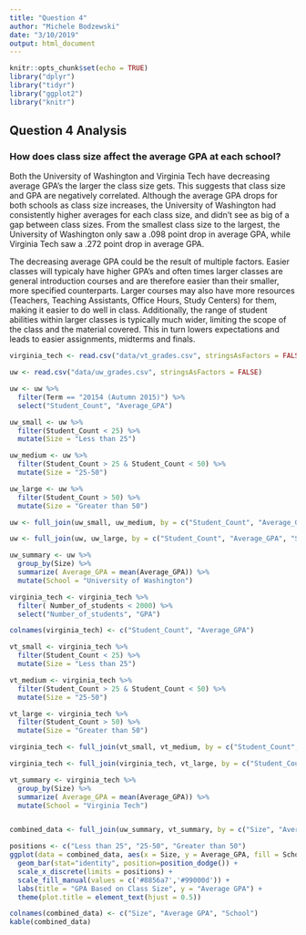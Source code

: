 ```yaml
---
title: "Question 4"
author: "Michele Bodzewski"
date: "3/10/2019"
output: html_document
---
```


```r
knitr::opts_chunk$set(echo = TRUE)
library("dplyr")
library("tidyr")
library("ggplot2")
library("knitr")
```

## Question 4 Analysis

### How does class size affect the average GPA at each school? 

Both the University of Washington and Virginia Tech have decreasing average GPA's the larger the class size gets. This suggests that class size and GPA are negatively correlated. Although the average GPA drops for both schools as class size increases, the University of Washington had consistently higher averages for each class size, and didn't see as big of a gap between class sizes. From the smallest class size to the largest, the University of Washington only saw a .098 point drop in average GPA, while Virginia Tech saw a .272 point drop in average GPA. 

The decreasing average GPA could be the result of multiple factors. Easier classes will typicaly have higher GPA's and often times larger classes are general introduction courses and are therefore easier than their smaller, more specified counterparts. Larger courses may also have more resources (Teachers, Teaching Assistants, Office Hours, Study Centers) for them, making it easier to do well in class. Additionally, the range of student abilities within larger classes is typically much wider, limiting the scope of the class and the material covered. This in turn lowers expectations and leads to easier assignments, midterms and finals.

```r
virginia_tech <- read.csv("data/vt_grades.csv", stringsAsFactors = FALSE)

uw <- read.csv("data/uw_grades.csv", stringsAsFactors = FALSE)

uw <- uw %>% 
  filter(Term == "20154 (Autumn 2015)") %>% 
  select("Student_Count", "Average_GPA") 

uw_small <- uw %>% 
  filter(Student_Count < 25) %>% 
  mutate(Size = "Less than 25")

uw_medium <- uw %>% 
  filter(Student_Count > 25 & Student_Count < 50) %>% 
  mutate(Size = "25-50")

uw_large <- uw %>% 
  filter(Student_Count > 50) %>% 
  mutate(Size = "Greater than 50")

uw <- full_join(uw_small, uw_medium, by = c("Student_Count", "Average_GPA", "Size"))

uw <- full_join(uw, uw_large, by = c("Student_Count", "Average_GPA", "Size"))

uw_summary <- uw %>% 
  group_by(Size) %>% 
  summarize( Average_GPA = mean(Average_GPA)) %>% 
  mutate(School = "University of Washington")

virginia_tech <- virginia_tech %>% 
  filter( Number_of_students < 2000) %>% 
  select("Number_of_students", "GPA")

colnames(virginia_tech) <- c("Student_Count", "Average_GPA")

vt_small <- virginia_tech %>% 
  filter(Student_Count < 25) %>% 
  mutate(Size = "Less than 25")

vt_medium <- virginia_tech %>% 
  filter(Student_Count > 25 & Student_Count < 50) %>% 
  mutate(Size = "25-50")

vt_large <- virginia_tech %>% 
  filter(Student_Count > 50) %>% 
  mutate(Size = "Greater than 50")

virginia_tech <- full_join(vt_small, vt_medium, by = c("Student_Count", "Average_GPA", "Size"))

virginia_tech <- full_join(virginia_tech, vt_large, by = c("Student_Count", "Average_GPA", "Size"))

vt_summary <- virginia_tech %>% 
  group_by(Size) %>% 
  summarize( Average_GPA = mean(Average_GPA)) %>% 
  mutate(School = "Virginia Tech") 


combined_data <- full_join(uw_summary, vt_summary, by = c("Size", "Average_GPA", "School"))

positions <- c("Less than 25", "25-50", "Greater than 50")
ggplot(data = combined_data, aes(x = Size, y = Average_GPA, fill = School)) + 
  geom_bar(stat="identity", position=position_dodge()) +
  scale_x_discrete(limits = positions) +
  scale_fill_manual(values = c('#8856a7','#99000d')) +
  labs(title = "GPA Based on Class Size", y = "Average GPA") +
  theme(plot.title = element_text(hjust = 0.5))
```

```r
colnames(combined_data) <- c("Size", "Average GPA", "School")
kable(combined_data)
```